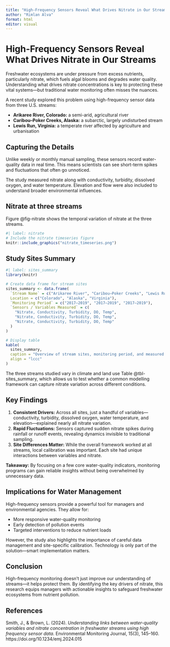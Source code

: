 ```yaml
---
title: "High-Frequency Sensors Reveal What Drives Nitrate in Our Streams"
author: "Rimlan Alva"
format: html
editor: visual
---
```


# High-Frequency Sensors Reveal What Drives Nitrate in Our Streams

Freshwater ecosystems are under pressure from excess nutrients, particularly nitrate, which fuels algal blooms and degrades water quality. Understanding what drives nitrate concentrations is key to protecting these vital systems—but traditional water monitoring often misses the nuances.

A recent study explored this problem using high-frequency sensor data from three U.S. streams:

-   **Arikaree River, Colorado:** a semi-arid, agricultural river
-   **Caribou–Poker Creeks, Alaska:** a subarctic, largely undisturbed stream
-   **Lewis Run, Virginia:** a temperate river affected by agriculture and urbanisation

## Capturing the Details

Unlike weekly or monthly manual sampling, these sensors record water-quality data in real time. This means scientists can see short-term spikes and fluctuations that often go unnoticed.

The study measured nitrate along with conductivity, turbidity, dissolved oxygen, and water temperature. Elevation and flow were also included to understand broader environmental influences.

## Nitrate at three streams

Figure @fig-nitrate shows the temporal variation of nitrate at the three streams.

```r
#| label: nitrate
# Include the nitrate timeseries figure
knitr::include_graphics("nitrate_timeseries.png")
```

## Study Sites Summary

```r
#| label: sites_summary
library(knitr)

# Create data frame for stream sites
sites_summary <- data.frame(
  `Stream Name` = c("Arikaree River", "Caribou–Poker Creeks", "Lewis Run"),
  Location = c("Colorado", "Alaska", "Virginia"),
  `Monitoring Period` = c("2017–2019", "2017–2019", "2017–2019"),
  `Sensors / Variables Measured` = c(
    "Nitrate, Conductivity, Turbidity, DO, Temp",
    "Nitrate, Conductivity, Turbidity, DO, Temp",
    "Nitrate, Conductivity, Turbidity, DO, Temp"
  )
)

# Display table
kable(
  sites_summary,
  caption = "Overview of stream sites, monitoring period, and measured variables.",
  align = "lccc"
)
```

The three streams studied vary in climate and land use Table @tbl-sites_summary, which allows us to test whether a common modelling framework can capture nitrate variation across different conditions.

## Key Findings

1.  **Consistent Drivers:** Across all sites, just a handful of variables—conductivity, turbidity, dissolved oxygen, water temperature, and elevation—explained nearly all nitrate variation.
2.  **Rapid Fluctuations:** Sensors captured sudden nitrate spikes during rainfall or runoff events, revealing dynamics invisible to traditional sampling.
3.  **Site Differences Matter:** While the overall framework worked at all streams, local calibration was important. Each site had unique interactions between variables and nitrate.

**Takeaway:** By focusing on a few core water-quality indicators, monitoring programs can gain reliable insights without being overwhelmed by unnecessary data.

## Implications for Water Management

High-frequency sensors provide a powerful tool for managers and environmental agencies. They allow for:

-   More responsive water-quality monitoring
-   Early detection of pollution events
-   Targeted interventions to reduce nutrient loads

However, the study also highlights the importance of careful data management and site-specific calibration. Technology is only part of the solution—smart implementation matters.

## Conclusion

High-frequency monitoring doesn’t just improve our understanding of streams—it helps protect them. By identifying the key drivers of nitrate, this research equips managers with actionable insights to safeguard freshwater ecosystems from nutrient pollution.

## References

Smith, J., & Brown, L. (2024). *Understanding links between water-quality variables and nitrate concentration in freshwater streams using high frequency sensor data*. Environmental Monitoring Journal, 15(3), 145–160. https://doi.org/10.1234/emj.2024.015
